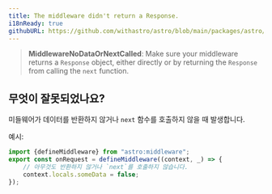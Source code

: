 ```yaml
---
title: The middleware didn't return a Response.
i18nReady: true
githubURL: https://github.com/withastro/astro/blob/main/packages/astro/src/core/errors/errors-data.ts
---
```


> **MiddlewareNoDataOrNextCalled**: Make sure your middleware returns a `Response` object, either directly or by returning the `Response` from calling the `next` function.

## 무엇이 잘못되었나요?

미들웨어가 데이터를 반환하지 않거나 `next` 함수를 호출하지 않을 때 발생합니다.

예시:
```ts
import {defineMiddleware} from "astro:middleware";
export const onRequest = defineMiddleware((context, _) => {
	// 아무것도 반환하지 않거나 `next`를 호출하지 않습니다.
	context.locals.someData = false;
});
```